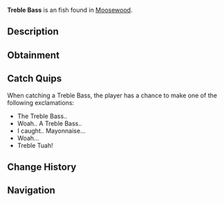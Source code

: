 {{FishInfobox
|image          = Treble Bass.png
|rarity         = Exotic
|sea            = First Sea
|location       = [[Moosewood]]
|sublocation    = 
|sources        = Fishing Rod
|radar_location = 
|prog_speed     = -50
|xp             = 1200
|weather        = 
|time           = 
|season         = 
|bait           = Magnet
|base_weight    = 4.5
|base_value     = 4000
|weight_range   = 3.5
|base_chance    = 0.005
|base_resil     = 20
}}
'''Treble Bass''' is an {{Rarity|Exotic}} fish found in [[Moosewood]].

== Description ==
{{Description|The Treble Bass is an interesting sub-species of bass that can produce piano-like sounds with its many gills. Legend has it you can tune a fish, but not a treble bass. Or can you?|Bestiary Entry}}

== Obtainment ==
{{Fish Availability|
Moosewood/Seaweed and Mini-Island
|top_rods      = 
Leviathan's Fang Rod\9800.44\86622.9;
Free Spirit Rod\8989.67\83105.37;
Great Rod of Oscar\8527.24\51035.49;
Trident Rod\8106.38\70538.82;
Astralhook Rod\7995.59\53991.19;
Resourceful Rod\6072.7\42550.66;
Destiny Rod\6328.36\40675.36;
Azure Of Lagoon\7490.56\60430.05;
No-Life Rod\7619.2\57515.61;
Flimsy Rod\3791.55\44566.33;
Training Rod\3708.93\30194.75;
Rod Of The Forgotten Fang\7107.52\51840.09;
Ethereal Prism Rod\7986.27\53477.82;
Seraphic Rod\7723.11\54012.15;
Challenger's Rod\7281.5\53313.82;
Blazebringer Rod\6516.17\51115.69;
Rod Of The Depths\6269.15\46019.7;
Rod Of The Exalted One\6239.61\44726.23;
Zeus Rod\6091.03\47770.74;
Verdant Shear Rod\6025.3\48667.25;
Depthseeker Rod\5577.68\45283.28;
Avalanche Rod\4967.1\39751.42;
Volcanic Rod\4755.37\37796.82;
Steady Rod\1579.66\13008.09
|recommended   = Trident Rod
}}

== Catch Quips ==
When catching a Treble Bass, the player has a chance to make one of the following exclamations:
* The Treble Bass..
* Woah.. A Treble Bass..
* I caught.. Mayonnaise...
* Woah...
* Treble Tuah!

== Change History ==
{{Change History|{{subst:Current Version}}}}

== Navigation ==
{{Fish Navbox|Moosewood}}